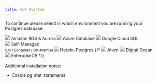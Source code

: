 ```yaml
---
title: Get Started
---
```





<PublicOnly>
  <PublicOverview />
</PublicOnly>

To continue please select in which environment you are running your Postgres database:

<div className={styles.installChoice}>
  <Link
    className={styles.installChoiceStep}
    to="install/amazon_rds/01_configure_rds_instance"
  >
    <img src={imgLogoAws} />
    Amazon RDS &amp; Aurora
  </Link>
  <Link
    className={styles.installChoiceStep}
    to="install/azure_database/01_create_monitoring_user"
  >
    <img
      src={imgLogoAzure}
      style={{ padding: "5px" }}
    />
    Azure Database
  </Link>
  <Link
    className={styles.installChoiceStep}
    to="install/google_cloud_sql/01_create_monitoring_user"
  >
    <img src={imgLogoGcp} />
    Google Cloud SQL
  </Link>
</div>
<div className={styles.installChoice}>
  <Link
    className={styles.installChoiceStep}
    to="install/self_managed/00_choose_setup_method"
  >
    <img src={imgLogoPgsql} />
    Self-Managed
    <br />
    <small style={{ marginTop: "-5px", fontSize: "12px" }}>
      VM / Container / On-Premise
    </small>
  </Link>
  <Link
    className={styles.installChoiceStep}
    to="install/heroku_postgres/01_deploy_the_collector"
  >
    <img src={imgLogoHeroku} />
    Heroku Postgres
  </Link>
  {/*<Link className="install-choice--step" to="install/heroku_postgres/01_deploy_the_collector">
    <img src="/images/docs/logo_aiven.png" />
    Aiven
  </Link>
  <Link className="install-choice--step" to="install/heroku_postgres/01_deploy_the_collector">
    <img src="/images/docs/logo_digital_ocean.png" />
    Digital Ocean
  </Link>
  <Link className="install-choice--step" to="install/heroku_postgres/01_deploy_the_collector">
    <img src="/images/docs/logo_enterprise_db.png" style={{padding: "8px"}} />
    EnterpriseDB
  </Link>*/}
</div>

<PublicOnly>
  <div>
    <br />
    Additional installation notes:
    <ul>
      <li>
        <Link to="install/01_enabling_pg_stat_statements">Enable pg_stat_statements</Link>
      </li>
    </ul>
  </div>
</PublicOnly>
